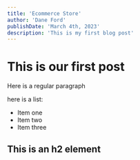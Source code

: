 ```yaml
---
title: 'Ecommerce Store'
author: 'Dane Ford'
publishDate: 'March 4th, 2023'
description: 'This is my first blog post'
---
```


# This is our first post

Here is a regular paragraph

here is a list:

- Item one
- Item two
- Item three

## This is an h2 element